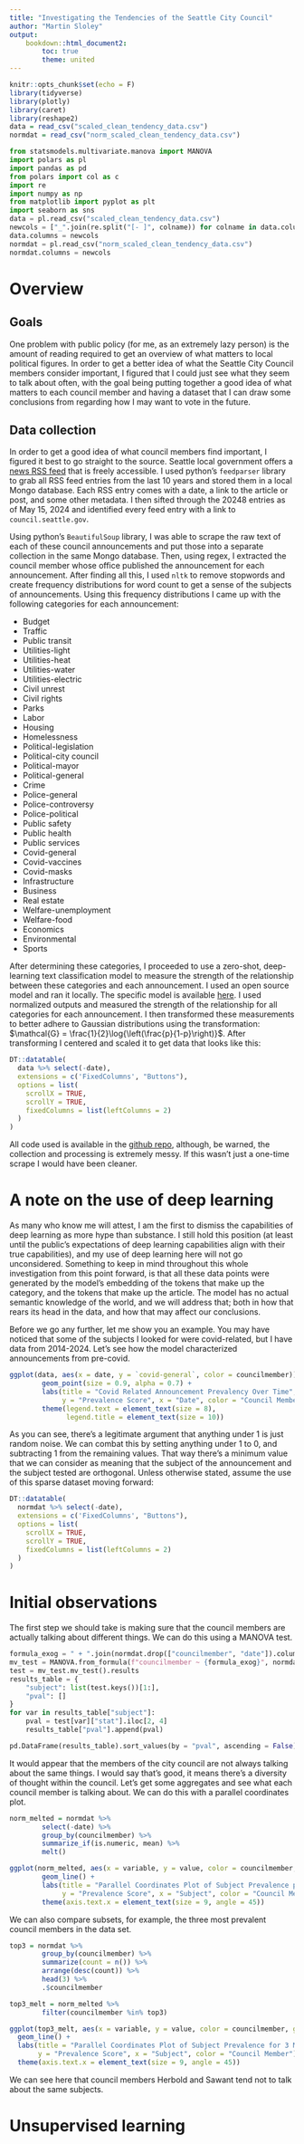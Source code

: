 ```yaml
---
title: "Investigating the Tendencies of the Seattle City Council"
author: "Martin Sloley"
output:
    bookdown::html_document2:
        toc: true
        theme: united
---
```


```r
knitr::opts_chunk$set(echo = F)
library(tidyverse)
library(plotly)
library(caret)
library(reshape2)
data = read_csv("scaled_clean_tendency_data.csv")
normdat = read_csv("norm_scaled_clean_tendency_data.csv")
```

```python
from statsmodels.multivariate.manova import MANOVA
import polars as pl
import pandas as pd
from polars import col as c
import re
import numpy as np
from matplotlib import pyplot as plt
import seaborn as sns
data = pl.read_csv("scaled_clean_tendency_data.csv")
newcols = ["_".join(re.split("[- ]", colname)) for colname in data.columns]
data.columns = newcols
normdat = pl.read_csv("norm_scaled_clean_tendency_data.csv")
normdat.columns = newcols
```

# Overview

## Goals

One problem with public policy (for me, as an extremely lazy person) is the amount of reading required to get an overview of what matters to local political figures. In order to get a better idea of what the Seattle City Council members consider important, I figured that I could just see what they seem to talk about often, with the goal being putting together a good idea of what matters to each council member and having a dataset that I can draw some conclusions from regarding how I may want to vote in the future.

## Data collection

In order to get a good idea of what council members find important, I figured it best to go straight to the source. Seattle local government offers a [news RSS feed](https://news.seattle.gov) that is freely accessible. I used python's `feedparser` library to grab all RSS feed entries from the last 10 years and stored them in a local Mongo database. Each RSS entry comes with a date, a link to the article or post, and some other metadata. I then sifted through the 20248 entries as of May 15, 2024 and identified every feed entry with a link to `council.seattle.gov`.

Using python's `BeautifulSoup` library, I was able to scrape the raw text of each of these council announcements and put those into a separate collection in the same Mongo database. Then, using regex, I extracted the council member whose office published the announcement for each announcement. After finding all this, I used `nltk` to remove stopwords and create frequency distributions for word count to get a sense of the subjects of announcements. Using this frequency distributions I came up with the following categories for each announcement:

- Budget
- Traffic
- Public transit
- Utilities-light
- Utilities-heat
- Utilities-water
- Utilities-electric
- Civil unrest
- Civil rights
- Parks
- Labor
- Housing
- Homelessness
- Political-legislation
- Political-city council
- Political-mayor
- Political-general
- Crime
- Police-general
- Police-controversy
- Police-political
- Public safety
- Public health
- Public services
- Covid-general
- Covid-vaccines
- Covid-masks
- Infrastructure
- Business
- Real estate
- Welfare-unemployment
- Welfare-food
- Economics
- Environmental
- Sports

After determining these categories, I proceeded to use a zero-shot, deep-learning text classification model to measure the strength of the relationship between these categories and each announcement. I used an open source model and ran it locally. The specific model is available [here](https://huggingface.co/BAAI/bge-reranker-v2-m3). I used normalized outputs and measured the strength of the relationship for all categories for each announcement. I then transformed these measurements to better adhere to Gaussian distributions using the transformation: $\mathcal{G} = \frac{1}{2}\log{\left(\frac{p}{1-p}\right)}$. After transforming I centered and scaled it to get data that looks like this:

```r
DT::datatable(
  data %>% select(-date),
  extensions = c('FixedColumns', "Buttons"),
  options = list(
    scrollX = TRUE,
    scrollY = TRUE,
    fixedColumns = list(leftColumns = 2)
  )
)
```

All code used is available in the [github repo](https://github.com/martin-nd/seattle_council), although, be warned, the collection and processing is extremely messy. If this wasn't just a one-time scrape I would have been cleaner.

# A note on the use of deep learning

As many who know me will attest, I am the first to dismiss the capabilities of deep learning as more hype than substance. I still hold this position (at least until the public's expectations of deep learning capabilities align with their true capabilities), and my use of deep learning here will not go unconsidered. Something to keep in mind throughout this whole investigation from this point forward, is that all these data points were generated by the model's embedding of the tokens that make up the category, and the tokens that make up the article. The model has no actual semantic knowledge of the world, and we will address that; both in how that rears its head in the data, and how that may affect our conclusions.

Before we go any further, let me show you an example. You may have noticed that some of the subjects I looked for were covid-related, but I have data from 2014-2024. Let's see how the model characterized announcements from pre-covid.

```r
ggplot(data, aes(x = date, y = `covid-general`, color = councilmember)) +
        geom_point(size = 0.9, alpha = 0.7) +
        labs(title = "Covid Related Announcement Prevalency Over Time",
             y = "Prevalence Score", x = "Date", color = "Council Member") +
        theme(legend.text = element_text(size = 8),
              legend.title = element_text(size = 10))
```

As you can see, there's a legitimate argument that anything under 1 is just random noise. We can combat this by setting anything under 1 to 0, and subtracting 1 from the remaining values. That way there's a minimum value that we can consider as meaning that the subject of the announcement and the subject tested are orthogonal. Unless otherwise stated, assume the use of this sparse dataset moving forward:

```r
DT::datatable(
  normdat %>% select(-date),
  extensions = c('FixedColumns', "Buttons"),
  options = list(
    scrollX = TRUE,
    scrollY = TRUE,
    fixedColumns = list(leftColumns = 2)
  )
)
```

# Initial observations

The first step we should take is making sure that the council members are actually talking about different things. We can do this using a MANOVA test.

```python
formula_exog = " + ".join(normdat.drop(["councilmember", "date"]).columns)
mv_test = MANOVA.from_formula(f"councilmember ~ {formula_exog}", normdat.drop("date").to_pandas())
test = mv_test.mv_test().results
results_table = {
    "subject": list(test.keys())[1:],
    "pval": []
}
for var in results_table["subject"]:
    pval = test[var]["stat"].iloc[2, 4]
    results_table["pval"].append(pval)

pd.DataFrame(results_table).sort_values(by = "pval", ascending = False).reset_index(drop = True)
```

It would appear that the members of the city council are not always talking about the same things. I would say that's good, it means there's a diversity of thought within the council. Let's get some aggregates and see what each council member is talking about. We can do this with a parallel coordinates plot.

```r
norm_melted = normdat %>%
        select(-date) %>%
        group_by(councilmember) %>%
        summarize_if(is.numeric, mean) %>%
        melt()

ggplot(norm_melted, aes(x = variable, y = value, color = councilmember, group = councilmember)) +
        geom_line() +
        labs(title = "Parallel Coordinates Plot of Subject Prevalence per Council Member",
             y = "Prevalence Score", x = "Subject", color = "Council Member") +
        theme(axis.text.x = element_text(size = 9, angle = 45))
```


We can also compare subsets, for example, the three most prevalent council members in the data set.

```r
top3 = normdat %>%
        group_by(councilmember) %>%
        summarize(count = n()) %>%
        arrange(desc(count)) %>%
        head(3) %>%
        .$councilmember

top3_melt = norm_melted %>%
        filter(councilmember %in% top3)

ggplot(top3_melt, aes(x = variable, y = value, color = councilmember, group = councilmember)) +
  geom_line() +
  labs(title = "Parallel Coordinates Plot of Subject Prevalence for 3 Most Prolific Council Members",
       y = "Prevalence Score", x = "Subject", color = "Council Member") +
  theme(axis.text.x = element_text(size = 9, angle = 45))
```

We can see here that council members Herbold and Sawant tend not to talk about the same subjects.

# Unsupervised learning